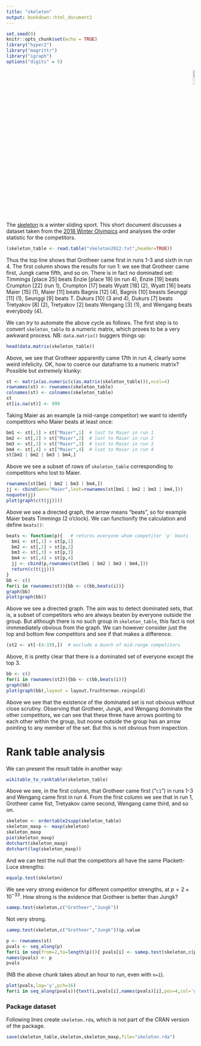 ```yaml
---
title: "skeleton"
output: bookdown::html_document2
---
```


```r
set.seed(0)
knitr::opts_chunk$set(echo = TRUE)
library("hyper2")
library("magrittr")
library("igraph")
options("digits" = 5)
```

<p style="text-align: right;">
![](`r system.file("help/figures/hyper2.png", package = "hyper2")`){width=10%}
</p>

The [skeleton](https://en.wikipedia.org/wiki/Skeleton_(sport)) is a
winter sliding sport.  This short document discusses a dataset taken
from the [2018 Winter
Olympics](https://en.wikipedia.org/wiki/Skeleton_at_the_2018_Winter_Olympics_%E2%80%93_Men%27s)
and analyses the order statistic for the competitors.

```r
(skeleton_table <- read.table("skeleton2022.txt",header=TRUE))
```

Thus the top line shows that Grotheer came first in runs 1-3 and sixth
in run 4.  The first column shows the results for run 1: we see that
Grotheer came first, Jungk came fifth, and so on.  There is in fact no
dominated set: Timmings [place 25] beats Enzie [place 19] (in run 4),
Enzie [19] beats Crumpton [22] (run 1), Crumpton [17] beats Wyatt [18]
(2), Wyatt [16] beats Maier [15] (1), Maier [11] beats Bagnis [12]
(4), Bagnis [10] beasts Seunggi [11] (1), Seunggi [9] beats T. Dukurs
[10] (3 and 4), Dukurs [7] beats Tretyakov [8] (2), Tretyakov [2]
beats Wengang [3] (1), and Wengang beats everybody (4).

We can *try* to automate the above cycle as follows.  The first step
is to convert `skeleton_table` to a numeric matrix, which proves to be
a very awkward process.  NB: `data.matrix()` buggers things up:

```r
head(data.matrix(skeleton_table))
```

Above, we see that Grotheer apparently came 17th in run 4, clearly
some weird infelicity.  OK, how to coerce our dataframe to a numeric
matrix?  Possible but _extremely_  klunky:

```r
st <- matrix(as.numeric(c(as.matrix(skeleton_table))),ncol=4)
rownames(st) <- rownames(skeleton_table)
colnames(st) <- colnames(skeleton_table)
st
st[is.na(st)] <- 999
```

Taking Maier as an example (a mid-range competitor) we want to
identify competitors who Maier beats at least once:

```r
bm1 <- st[,1] > st["Maier",1]  # lost to Maier in run 1
bm2 <- st[,2] > st["Maier",2]  # lost to Maier in run 2
bm3 <- st[,3] > st["Maier",3]  # lost to Maier in run 3
bm4 <- st[,4] > st["Maier",4]  # lsot to Maier in run 4
st[bm1 | bm2 | bm3 | bm4,]
```

Above we see a subset of rows of  `skeleton_table` corresponding to
competitors who lost to Maier.

```r
rownames(st[bm1 | bm2 | bm3 | bm4,])
jj <- cbind(won="Maier",lost=rownames(st[bm1 | bm2 | bm3 | bm4,]))
noquote(jj)
plot(graph(c(t(jj))))
```

Above we see a directed graph, the arrow means "beats", so for example
Maier beats Timmings (2 o'clock).  We can functionify the calculation
and define `beats()`:

```r
beats <- function(p){   # returns everyone whom competitor 'p' beats
  bm1 <- st[,1] > st[p,1]  
  bm2 <- st[,2] > st[p,2]  
  bm3 <- st[,3] > st[p,3] 
  bm4 <- st[,4] > st[p,4] 
  jj <- cbind(p,rownames(st[bm1 | bm2 | bm3 | bm4,]))
  return(c(t(jj)))
}
bb <- c()
for(i in rownames(st)){bb <- c(bb,beats(i))}
graph(bb)
plot(graph(bb))
```

Above we see a directed graph.  The aim was to detect dominated sets,
that is, a subset of competitors who are always beaten by everyone
outside the group.  But although there is no such group in
`skeleton_table`, this fact is not immmediately obvious from the
graph.  We can however consider just the top and bottom few
competitors and see if that makes a difference.


```r
(st2 <- st[-(4:19),])  # exclude a bunch of mid-range competitors
```

Above, it is pretty clear that there is a dominated set of everyone
except the top 3.

```r
bb <- c()
for(i in rownames(st2)){bb <- c(bb,beats(i))}
graph(bb)
plot(graph(bb),layout = layout.fruchterman.reingold)
```


Above we see that the existence of the dominated set is not obvious
without close scrutiny.  Observing that Grotheer, Jungk, and Wengang
dominate the other competitors, we can see that these three have
arrows pointing to each other within the group, but noone outside the
group has an arrow pointing to any member of the set.  But this is not
obvious from inspection.

# Rank table analysis {-}

We can present the result table in another way:

```r
wikitable_to_ranktable(skeleton_table)
```

Above we see, in the first column, that Grotheer came first ("`c1`")
in runs 1-3 and Wengang came first in run 4.  From the first column we
see that in run 1, Grotheer came fist, Tretyakov came second, Wengang
came third, and so on.


```r
skeleton <- ordertable2supp(skeleton_table)
skeleton_maxp <- maxp(skeleton)
skeleton_maxp
pie(skeleton_maxp)
dotchart(skeleton_maxp)
dotchart(log(skeleton_maxp))
```

And we can test the null that the competitors all have the same
Plackett-Luce strengths:

```r
equalp.test(skeleton)
```

We see very strong evidence for different competitor strengths, at
$p=2\times 10^{-33}$.  How strong is the evidence that Grotheer is
better than Jungk?

```r
samep.test(skeleton,c("Grotheer","Jungk"))
```

Not very strong.


```r
samep.test(skeleton,c("Grotheer","Jungk"))$p.value
```

```r
p <- rownames(st)
pvals <- seq_along(p)
for(i in seq(from=2,to=length(p))){ pvals[i] <- samep.test(skeleton,c(p[1],p[i]))$p.value }
names(pvals) <- p
pvals
```



(NB the above chunk takes about an hour to run, even with `n=1`).


```r
plot(pvals,log='y',pch=16)
for(i in seq_along(pvals)){text(i,pvals[i],names(pvals)[i],pos=4,col='gray')}
```





### Package dataset {-}

Following lines create `skeleton.rda`, which is not part of the CRAN version of the package.

```r
save(skeleton_table,skeleton,skeleton_maxp,file="skeleton.rda")
```
